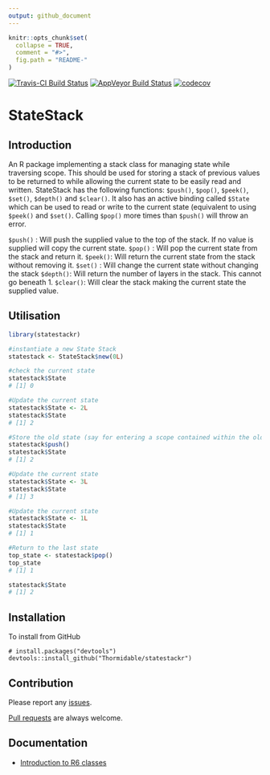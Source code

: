 ```yaml
---
output: github_document
---
```


<!-- README.md is generated from README.Rmd. Please edit that file -->

```r
knitr::opts_chunk$set(
  collapse = TRUE,
  comment = "#>",
  fig.path = "README-"
)
```

[![Travis-CI Build Status](https://travis-ci.org/Thormidable/statestackr.svg?branch=master)](https://travis-ci.org/Thormidable/statestackr)
[![AppVeyor Build Status](https://ci.appveyor.com/api/projects/status/github/Thormidable/statestackr?branch=master&svg=true)](https://ci.appveyor.com/project/Thormidable/statestackr)
[![codecov](https://codecov.io/gh/Thormidable/statestackr/branch/master/graph/badge.svg)](https://codecov.io/gh/Thormidable/statestackr)

# StateStack

## Introduction

An R package implementing a stack class for managing state while traversing scope. This should be used for storing a stack of previous values to be returned to while allowing the current state to be easily read and written.
StateStack has the following functions: `$push()`, `$pop()`, `$peek()`, `$set()`, `$depth()` and `$clear()`.
It also has an active binding called `$State` which can be used to read or write to the current state (equivalent to using `$peek()` and `$set()`.
Calling `$pop()` more times than `$push()` will throw an error.

`$push()` : Will push the supplied value to the top of the stack. If no value is supplied will copy the current state.
`$pop()` : Will pop the current state from the stack and return it.
`$peek()`: Will return the current state from the stack without removing it.
`$set()` : Will change the current state without changing the stack
`$depth()`: Will return the number of layers in the stack. This cannot go beneath 1.
`$clear()`: Will clear the stack making the current state the supplied value.

## Utilisation

```r
library(statestackr)

#instantiate a new State Stack
statestack <- StateStack$new(0L)

#check the current state
statestack$State
# [1] 0

#Update the current state
statestack$State <- 2L
statestack$State
# [1] 2

#Store the old state (say for entering a scope contained within the old scope). This will copy the current state and push it onto the stack.
statestack$push()
statestack$State
# [1] 2

#Update the current state
statestack$State <- 3L
statestack$State
# [1] 3

#Update the current state
statestack$State <- 1L
statestack$State
# [1] 1

#Return to the last state
top_state <- statestack$pop()
top_state
# [1] 1

statestack$State
# [1] 2

```

## Installation

To install from GitHub
```
# install.packages("devtools")
devtools::install_github("Thormidable/statestackr")
```

## Contribution

Please report any [issues](https://github.com/Thormidable/statestackr/issues).

[Pull requests](https://github.com/Thormidable/statestackr/pulls) are always welcome.

## Documentation

- [Introduction to R6 classes](https://cran.r-project.org/web/packages/R6/vignettes/Introduction.html)

